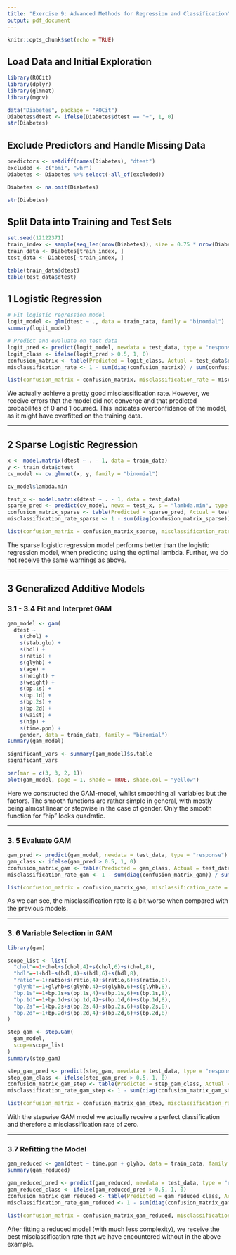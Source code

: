 ```yaml
---
title: "Exercise 9: Advanced Methods for Regression and Classification"
output: pdf_document
---
```


```r
knitr::opts_chunk$set(echo = TRUE)
```

## Load Data and Initial Exploration

```r
library(ROCit)
library(dplyr)
library(glmnet)
library(mgcv)

data("Diabetes", package = "ROCit")
Diabetes$dtest <- ifelse(Diabetes$dtest == "+", 1, 0)
str(Diabetes)
```

## Exclude Predictors and Handle Missing Data

```r
predictors <- setdiff(names(Diabetes), "dtest")
excluded <- c("bmi", "whr")
Diabetes <- Diabetes %>% select(-all_of(excluded))

Diabetes <- na.omit(Diabetes)

str(Diabetes)
```

## Split Data into Training and Test Sets

```r
set.seed(12122371)
train_index <- sample(seq_len(nrow(Diabetes)), size = 0.75 * nrow(Diabetes))
train_data <- Diabetes[train_index, ]
test_data <- Diabetes[-train_index, ]

table(train_data$dtest)
table(test_data$dtest)
```

## 1 Logistic Regression

```r
# Fit logistic regression model
logit_model <- glm(dtest ~ ., data = train_data, family = "binomial")
summary(logit_model)

# Predict and evaluate on test data
logit_pred <- predict(logit_model, newdata = test_data, type = "response")
logit_class <- ifelse(logit_pred > 0.5, 1, 0)
confusion_matrix <- table(Predicted = logit_class, Actual = test_data$dtest)
misclassification_rate <- 1 - sum(diag(confusion_matrix)) / sum(confusion_matrix)

list(confusion_matrix = confusion_matrix, misclassification_rate = misclassification_rate)
```

We actually achieve a pretty good misclassification rate. However, we receive errors that the model did not converge and that predicted probabilites of 0 and 1 ocurred. This indicates overconfidence of the model, as it might have overfitted on the training data.

---

## 2 Sparse Logistic Regression

```r
x <- model.matrix(dtest ~ . - 1, data = train_data)
y <- train_data$dtest
cv_model <- cv.glmnet(x, y, family = "binomial")

cv_model$lambda.min

test_x <- model.matrix(dtest ~ . - 1, data = test_data)
sparse_pred <- predict(cv_model, newx = test_x, s = "lambda.min", type = "class")
confusion_matrix_sparse <- table(Predicted = sparse_pred, Actual = test_data$dtest)
misclassification_rate_sparse <- 1 - sum(diag(confusion_matrix_sparse)) / sum(confusion_matrix_sparse)

list(confusion_matrix = confusion_matrix_sparse, misclassification_rate = misclassification_rate_sparse)
```

The sparse logistic regression model performs better than the logistic regression model, when predicting using the optimal lambda. Further, we do not receive the same warnings as above.

---

## 3 Generalized Additive Models

### 3.1 - 3.4 Fit and Interpret GAM

```r
gam_model <- gam(
  dtest ~ 
    s(chol) + 
    s(stab.glu) + 
    s(hdl) + 
    s(ratio) + 
    s(glyhb) + 
    s(age) + 
    s(height) +
    s(weight) +
    s(bp.1s) +
    s(bp.1d) +
    s(bp.2s) +
    s(bp.2d) +
    s(waist) +
    s(hip) +
    s(time.ppn) +
    gender, data = train_data, family = "binomial")
summary(gam_model)

significant_vars <- summary(gam_model)$s.table
significant_vars

par(mar = c(3, 3, 2, 1))
plot(gam_model, page = 1, shade = TRUE, shade.col = "yellow")
```

Here we constructed the GAM-model, whilst smoothing all variables but the factors. The smooth functions are rather simple in general, with mostly being almost linear or stepwise in the case of gender. Only the smooth function for "hip" looks quadratic.

---

### 3. 5 Evaluate GAM

```r
gam_pred <- predict(gam_model, newdata = test_data, type = "response")
gam_class <- ifelse(gam_pred > 0.5, 1, 0)
confusion_matrix_gam <- table(Predicted = gam_class, Actual = test_data$dtest)
misclassification_rate_gam <- 1 - sum(diag(confusion_matrix_gam)) / sum(confusion_matrix_gam)

list(confusion_matrix = confusion_matrix_gam, misclassification_rate = misclassification_rate_gam)
```

As we can see, the misclassification rate is a bit worse when compared with the previous models.

---

### 3. 6 Variable Selection in GAM

```r
library(gam)

scope_list <- list(
  "chol"=~1+chol+s(chol,4)+s(chol,6)+s(chol,8),
  "hdl"=~1+hdl+s(hdl,4)+s(hdl,6)+s(hdl,8),
  "ratio"=~1+ratio+s(ratio,4)+s(ratio,6)+s(ratio,8),
  "glyhb"=~1+glyhb+s(glyhb,4)+s(glyhb,6)+s(glyhb,8),
  "bp.1s"=~1+bp.1s+s(bp.1s,4)+s(bp.1s,6)+s(bp.1s,8),
  "bp.1d"=~1+bp.1d+s(bp.1d,4)+s(bp.1d,6)+s(bp.1d,8),
  "bp.2s"=~1+bp.2s+s(bp.2s,4)+s(bp.2s,6)+s(bp.2s,8),
  "bp.2d"=~1+bp.2d+s(bp.2d,4)+s(bp.2d,6)+s(bp.2d,8)
)

step_gam <- step.Gam(
  gam_model,
  scope=scope_list
)
summary(step_gam)

step_gam_pred <- predict(step_gam, newdata = test_data, type = "response")
step_gam_class <- ifelse(step_gam_pred > 0.5, 1, 0)
confusion_matrix_gam_step <- table(Predicted = step_gam_class, Actual = test_data$dtest)
misclassification_rate_gam_step <- 1 - sum(diag(confusion_matrix_gam_step)) / sum(confusion_matrix_gam_step)

list(confusion_matrix = confusion_matrix_gam_step, misclassification_rate = misclassification_rate_gam_step)
```

With the stepwise GAM model we actually receive a perfect classification and therefore a misclassification rate of zero.

---

### 3.7 Refitting the Model

```r
gam_reduced <- gam(dtest ~ time.ppn + glyhb, data = train_data, family = "binomial")
summary(gam_reduced)

gam_reduced_pred <- predict(gam_reduced, newdata = test_data, type = "response")
gam_reduced_class <- ifelse(gam_reduced_pred > 0.5, 1, 0)
confusion_matrix_gam_reduced <- table(Predicted = gam_reduced_class, Actual = test_data$dtest)
misclassification_rate_gam_reduced <- 1 - sum(diag(confusion_matrix_gam_reduced)) / sum(confusion_matrix_gam_reduced)

list(confusion_matrix = confusion_matrix_gam_reduced, misclassification_rate = misclassification_rate_gam_reduced)
```

After fitting a reduced model (with much less complexity), we receive the best misclassification rate that we have encountered without in the above example.